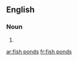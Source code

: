 ==English==

===Noun===
{{head|en|noun plural form}}

# {{plural of|fish pond|lang=en}}

[[ar:fish ponds]]
[[fr:fish ponds]]